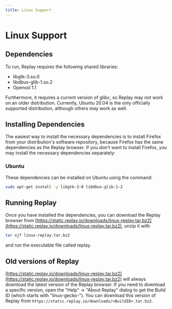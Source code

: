 ```yaml
---
title: Linux Support
---
```

# Linux Support

## Dependencies

To run, Replay requires the following shared libraries:

- libgtk-3.so.0
- libdbus-glib-1.so.2
- Openssl 1.1

Furthermore, it requires a current version of glibc, so Replay may not work on an older distribution. Currently, Ubuntu 20.04 is the only officially supported distribution, although others may work as well.

## Installing Dependencies

The easiest way to install the necessary dependencies is to install Firefox from your distribution's software repository, because Firefox has the same dependencies as the Replay browser. If you don't want to install Firefox, you may install the necessary dependencies separately:

### Ubuntu

These dependencies can be installed on Ubuntu using the command:

```bash
sudo apt-get install -y libgtk-3-0 libdbus-glib-1-2
```

## Running Replay

Once you have installed the dependencies, you can download the Replay browser from [https://static.replay.io/downloads/linux-replay.tar.bz2](https://static.replay.io/downloads/linux-replay.tar.bz2), unzip it with

```bash
tar xjf linux-replay.tar.bz2
```

and run the executable file called replay.

## Old versions of Replay

[https://static.replay.io/downloads/linux-replay.tar.bz2](https://static.replay.io/downloads/linux-replay.tar.bz2) will always download the latest version of the Replay browser. If you need to download a specific version, open the "Help" → "About Replay" dialog to get the Build ID (which starts with "linux-gecko-"). You can download this version of Replay from `https://static.replay.io/downloads/<BuildID>.tar.bz2`.